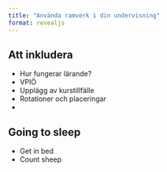 ---
title: "Använda ramverk i din undervisning"
format: revealjs
---

## Att inkludera

- Hur fungerar lärande?
- VPIÖ
- Upplägg av kurstillfälle
- Rotationer och placeringar
- 

## Going to sleep

- Get in bed
- Count sheep